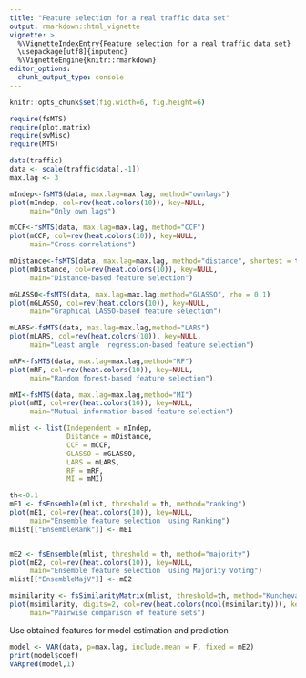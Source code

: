 ---
title: "Feature selection for a real traffic data set"
output: rmarkdown::html_vignette
vignette: >
  %\VignetteIndexEntry{Feature selection for a real traffic data set}
  \usepackage[utf8]{inputenc}
  %\VignetteEngine{knitr::rmarkdown}
editor_options: 
  chunk_output_type: console
---
```{r global_options, include=FALSE}
knitr::opts_chunk$set(fig.width=6, fig.height=6)
```
```{r load_libraries, warning=FALSE, message=FALSE}
require(fsMTS)
require(plot.matrix)
require(svMisc)
require(MTS)
```

```{r load_data}
data(traffic)
data <- scale(traffic$data[,-1])
max.lag <- 3
```

```{r fsOwnlags}
mIndep<-fsMTS(data, max.lag=max.lag, method="ownlags")
plot(mIndep, col=rev(heat.colors(10)), key=NULL, 
     main="Only own lags")
```

```{r fsCCF}
mCCF<-fsMTS(data, max.lag=max.lag, method="CCF")
plot(mCCF, col=rev(heat.colors(10)), key=NULL, 
     main="Cross-correlations")
```

```{r fsDistance}
mDistance<-fsMTS(data, max.lag=max.lag, method="distance", shortest = traffic$shortest, step = 5)
plot(mDistance, col=rev(heat.colors(10)), key=NULL, 
     main="Distance-based feature selection")
```

```{r fsGLASSO}
mGLASSO<-fsMTS(data, max.lag=max.lag,method="GLASSO", rho = 0.1)
plot(mGLASSO, col=rev(heat.colors(10)), key=NULL, 
     main="Graphical LASSO-based feature selection")
```

```{r fsLARS}
mLARS<-fsMTS(data, max.lag=max.lag,method="LARS")
plot(mLARS, col=rev(heat.colors(10)), key=NULL, 
     main="Least angle  regression-based feature selection")
```

```{r fsRF}
mRF<-fsMTS(data, max.lag=max.lag,method="RF")
plot(mRF, col=rev(heat.colors(10)), key=NULL, 
     main="Random forest-based feature selection")
```

```{r fsMI}
mMI<-fsMTS(data, max.lag=max.lag,method="MI")
plot(mMI, col=rev(heat.colors(10)), key=NULL, 
     main="Mutual information-based feature selection")
```

```{r fsEnsemble}
mlist <- list(Independent = mIndep,
              Distance = mDistance,
              CCF = mCCF,
              GLASSO = mGLASSO,
              LARS = mLARS,
              RF = mRF,
              MI = mMI)

th<-0.1
mE1 <- fsEnsemble(mlist, threshold = th, method="ranking")
plot(mE1, col=rev(heat.colors(10)), key=NULL, 
     main="Ensemble feature selection  using Ranking")
mlist[["EnsembleRank"]] <- mE1


mE2 <- fsEnsemble(mlist, threshold = th, method="majority")
plot(mE2, col=rev(heat.colors(10)), key=NULL, 
     main="Ensemble feature selection  using Majority Voting")
mlist[["EnsembleMajV"]] <- mE2
```

```{r comparison, fig.width=9, fig.height=9}
msimilarity <- fsSimilarityMatrix(mlist, threshold=th, method="Kuncheva")
plot(msimilarity, digits=2, col=rev(heat.colors(ncol(msimilarity))), key=NULL,
     main="Pairwise comparison of feature sets")
```


Use obtained features for model estimation and prediction
```{r predict}
model <- VAR(data, p=max.lag, include.mean = F, fixed = mE2)
print(model$coef)
VARpred(model,1)
```
